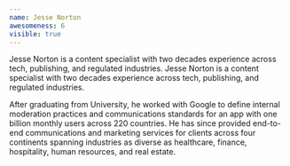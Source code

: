 ```yaml
---
name: Jesse Norton
awesomeness: 6
visible: true
---
```

Jesse Norton is a content specialist with two decades experience across tech, publishing, and regulated industries.
Jesse Norton is a content specialist with two decades experience across tech, publishing, and regulated industries.

After graduating from University, he worked with Google to define internal moderation practices and communications standards for an app with one billion monthly users across 220 countries. He has since provided end-to-end communications and marketing services for clients across four continents spanning industries as diverse as healthcare, finance, hospitality, human resources, and real estate.